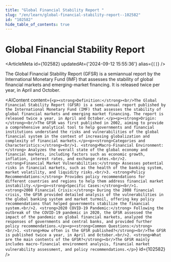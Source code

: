 ```yaml
---
title: "Global Financial Stability Report "
slug: "/en/learn/global-financial-stability-report--102582"
id: "102582"
hide_table_of_contents: true
---
```



# Global Financial Stability Report 

<ArticleMeta id={102582} updatedAt={'2024-09-12 15:55:36'} alias={`[]`} />
<div className='border-solid border-b border-t-0 my-4 border-[var(--ifm-color-gray-300)]' />

The Global Financial Stability Report (GFSR) is a semiannual report by the International Monetary Fund (IMF) that assesses the stability of global financial markets and emerging-market financing. It is released twice per year, in April and October.

<AIContent content={`<p><strong>Definition:</strong><br/>The Global Financial Stability Report (GFSR) is a semi-annual report published by the International Monetary Fund (IMF) that assesses the stability of global financial markets and emerging market financing. The report is released twice a year, in April and October.</p><p><strong>Origin:</strong><br/>The GFSR was first published in 2002, aiming to provide a comprehensive analytical tool to help governments and financial institutions understand the risks and vulnerabilities of the global financial system in the context of increasing globalization and complexity of financial markets.</p><p><strong>Categories and Characteristics:</strong><br/>1. <strong>Macro-Financial Environment:</strong> Analyzes the overall state of the global economy and financial markets, including factors such as economic growth, inflation, interest rates, and exchange rates.<br/>2. <strong>Financial Market Vulnerabilities:</strong> Assesses potential risks in financial markets, such as the health of the banking system, market volatility, and liquidity risks.<br/>3. <strong>Policy Recommendations:</strong> Provides policy recommendations for different countries and regions to help them address financial market instability.</p><p><strong>Specific Cases:</strong><br/>1. <strong>2008 Financial Crisis:</strong> During the 2008 financial crisis, the GFSR provided detailed analysis of the vulnerabilities in the global banking system and market turmoil, offering key policy recommendations that helped governments stabilize the financial system.<br/>2. <strong>2020 COVID-19 Pandemic:</strong> Following the outbreak of the COVID-19 pandemic in 2020, the GFSR assessed the impact of the pandemic on global financial markets, analyzed the responses of governments and central banks, and provided further policy recommendations.</p><p><strong>Common Questions:</strong><br/>1. <strong>How often is the GFSR published?</strong><br/>The GFSR is published twice a year, in April and October.<br/>2. <strong>What are the main contents of the GFSR?</strong><br/>The GFSR mainly includes macro-financial environment analysis, financial market vulnerability assessment, and policy recommendations.</p>`} id={102582} />
